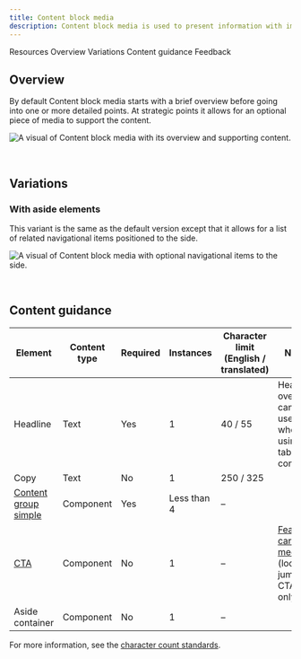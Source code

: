 ```yaml
---
title: Content block media
description: Content block media is used to present information with images in a group setting.
---
```



<ComponentDescription name="Content block media" type="layout" />

<AnchorLinks>

<AnchorLink>Resources</AnchorLink>
<AnchorLink>Overview</AnchorLink>
<AnchorLink>Variations</AnchorLink>
<AnchorLink>Content guidance</AnchorLink>
<AnchorLink>Feedback</AnchorLink>

</AnchorLinks>

<ResourceLinks name="Content block media" type="layout" />

## Overview

By default Content block media starts with a brief overview before going into one or more detailed points. At strategic
points it allows for an optional piece of media to support the content.

![A visual of Content block media with its overview and supporting content.](../../images/pattern/content-block-media/content-block-with-media.jpg)

<br />

## Variations

### With aside elements

This variant is the same as the default version except that it allows for a list of related navigational items
positioned to the side.

![A visual of Content block media with optional navigational items to the side.](../../images/pattern/content-block-media/content-block-with-media-with-aside-elements.jpg)

<br />

## Content guidance

| Element                                                    | Content type | Required | Instances   | Character limit <br/>(English / translated) | Notes                                                                                    |
| ---------------------------------------------------------- | ------------ | -------- | ----------- | ------------------------------------------- | ---------------------------------------------------------------------------------------- |
| Headline                                                   | Text         | Yes      | 1           | 40 / 55                                     | Heading override can be used when using table of contents.                               |
| Copy                                                  | Text         | No       | 1           | 250 / 325                                   |                                                                                          |
| [Content group simple](../components/content-group-simple) | Component    | Yes      | Less than 4 | –                                           |                                                                                          |
| [CTA](../components/cta)                                   | Component    | No       | 1           | –                                           | [Feature card - medium](../components/cards#feature-card) (local or jump CTA type only). |
| Aside container                                            | Component    | No       | 1           | –                                           |                                                                                          |

For more information, see the
[character count standards](https://www.ibm.com/standards/carbon/guidelines/content/#character-count-standards).

<ComponentFooter name="Content block media" type="layout" />
